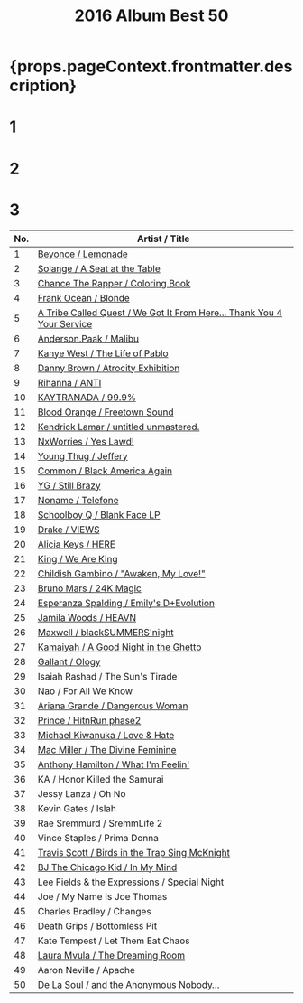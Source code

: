 ﻿---
title: 2016 Album Best 50
tabs: ['2019', '2018', '2017', '2016']
description: 2016 Black Music Album Best 50 by planet.ky
keywords: '2016, album best 50, CD best 50, black music, Hip-Hop, Rap, Soul, R&B'
---


<h1> {props.pageContext.frontmatter.description} </h1>

<Row>
<Column colMd={3} colLg={3} noGutterMdLeft>
<h1>1</h1>
<Review1 />
</Column>
<Column colMd={3} colLg={3} noGutterMdLeft>
<h1>2</h1>
<Review2 />
</Column>
<Column colMd={3} colLg={3} noGutterMdLeft>
<h1>3</h1>
<Review3 />
</Column>
</Row>

| No. |		Artist / Title					                                                                             |
| --- | ------------------------------------------------------------------------------------------------------ |
| 1	  |[Beyonce / Lemonade](/review/beyonce5L)	                                                               |
| 2	  |[Solange / A Seat at the Table](/review/solange3L)	                                                     |
| 3	  |[Chance The Rapper / Coloring Book](/review/chancetherapper2L)	                                         |
| 4	  |[Frank Ocean / Blonde](http://planetky.com/frankocean3.htm)	                                           |
| 5	  |[A Tribe Called Quest / We Got It From Here... Thank You 4 Your Service](http://planetky.com/atcq2.htm) |
| 6	  |[Anderson.Paak / Malibu](http://planetky.com/andersonpaak2.htm)	                                       |
| 7	  |[Kanye West / The Life of Pablo](http://planetky.com/kanyewest8.htm)	                                   |
| 8	  |[Danny Brown / Atrocity Exhibition](http://planetky.com/dannybrown3.htm)	                               |
| 9	  |[Rihanna / ANTI](/review/rihanna3L)	                                                                   |
| 10  |[KAYTRANADA / 99.9%](http://planetky.com/kaytranada1.htm)	                                             |
| 11  |[Blood Orange / Freetown Sound](http://planetky.com/bloodorange2.htm)	                                 |
| 12  |[Kendrick Lamar / untitled unmastered.](http://planetky.com/kendricklamar4.htm)	                       |
| 13  |[NxWorries / Yes Lawd!](http://planetky.com/nxworries1.htm)	                                           | 
| 14  |[Young Thug / Jeffery](/review/youngthug2L)	                                                           |
| 15  |[Common / Black America Again](http://planetky.com/common8.htm)	                                       |
| 16  |[YG / Still Brazy](/review/yg2L)	                                                                       |
| 17  |[Noname / Telefone](http://planetky.com/noname1.htm)	                                                   |
| 18  |[Schoolboy Q / Blank Face LP](http://planetky.com/schoolboyq3.htm)	                                     |
| 19  |[Drake / VIEWS](http://planetky.com/drake6.htm)	                                                       |
| 20  |[Alicia Keys / HERE](http://planetky.com/alicia6.htm)	                                                 |
| 21  |[King / We Are King](http://planetky.com/king1.htm)	                                                   |
| 22  |[Childish Gambino / "Awaken, My Love!"](/review/childishgambino1L)	                                     |
| 23  |[Bruno Mars / 24K Magic](/review/brunomars3L)	                                                         |
| 24  |[Esperanza Spalding / Emily's D+Evolution](http://planetky.com/espalding2.htm)	                         |
| 25  |[Jamila Woods / HEAVN](http://planetky.com/jamilawoods1.htm)	                                           |
| 26  |[Maxwell / blackSUMMERS'night](http://planetky.com/maxwell4.htm)	                                       |
| 27  |[Kamaiyah / A Good Night in the Ghetto](/review/kamaiyah1L)	                                           |
| 28  |[Gallant / Ology](/review/gallant1L)	                                                                   |
| 29  |Isaiah Rashad / The Sun's Tirade					                                                               |
| 30  |Nao / For All We Know					                                                                         |
| 31  |[Ariana Grande / Dangerous Woman](http://planetky.com/arianagrande3.htm)	                               |
| 32  |[Prince / HitnRun phase2](http://planetky.com/prince9.htm)	                                             |
| 33  |[Michael Kiwanuka / Love & Hate](http://planetky.com/mkiwanuka2.htm)	                                   |
| 34  |[Mac Miller / The Divine Feminine](http://planetky.com/macmiller1.htm)	                                 |
| 35  |[Anthony Hamilton / What I'm Feelin'](/review/anthonyhamilton5L)	                                       |
| 36  |KA / Honor Killed the Samurai					                                                                 |
| 37  |Jessy Lanza / Oh No					                                                                           |
| 38  |Kevin Gates / Islah					                                                                           |
| 39  |Rae Sremmurd / SremmLife 2					                                                                     |
| 40  |Vince Staples / Prima Donna			                                      		                             |
| 41  |[Travis Scott / Birds in the Trap Sing McKnight](/review/travisscott2L)	                               |
| 42  |[BJ The Chicago Kid / In My Mind](http://planetky.com/bjthechicagokid1.htm)	                           |
| 43  |Lee Fields & the Expressions / Special Night					                                                   |
| 44  |Joe / My Name Is Joe Thomas					                                                                   |
| 45  |Charles Bradley / Changes					                                                                     |
| 46  |Death Grips / Bottomless Pit					                                                                   |
| 47  |Kate Tempest / Let Them Eat Chaos					                                                             |
| 48  |[Laura Mvula / The Dreaming Room](http://planetky.com/lauramvula2.htm)	                                 |
| 49  |Aaron Neville / Apache					                                                                         | 
| 50  |De La Soul / and the Anonymous Nobody…					                                                         |
  